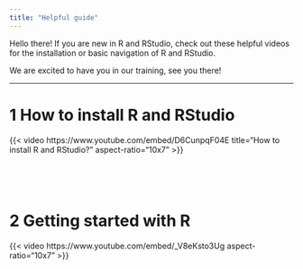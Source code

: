 ---
title: "Helpful guide"
---

Hello there! If you are new in R and RStudio, check out these helpful videos for the installation or basic navigation of R and RStudio.

We are excited to have you in our training, see you there!

------------------------------------------------------------------------

# 1 How to install R and RStudio

{{< video https://www.youtube.com/embed/D6CunpqF04E title="How to install R and RStudio?" aspect-ratio="10x7" >}}

<br>

<br>

# 2 Getting started with R

{{< video https://www.youtube.com/embed/_V8eKsto3Ug  aspect-ratio="10x7" >}}
